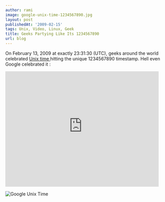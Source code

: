 ```yaml
---
author: rami
image: google-unix-time-1234567890.jpg
layout: post
publishedAt: '2009-02-15'
tags: Unix, Video, Linux, Geek
title: Geeks Partying Like Its 1234567890
url: blog
---
```


On February 13, 2009 at exactly 23:31:30 (UTC), geeks around the world celebrated [Unix time ](http://en.wikipedia.org/wiki/Unix_time) hitting the unique 1234567890 timestamp. Hell even Google celebrated it :

<iframe width="480" height="360" src="https://www.youtube-nocookie.com/embed/85EnRLs4ilY?rel=0" frameborder="0" allowfullscreen></iframe>


![Google Unix Time](/assets/images/content/blog/google-unix-time-1234567890.jpg)